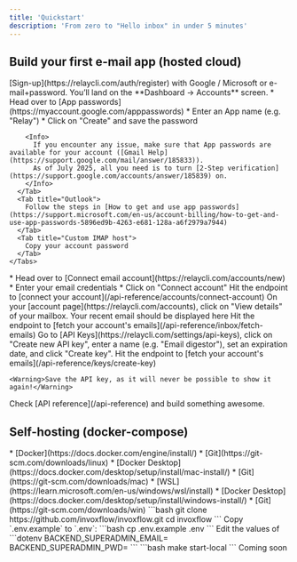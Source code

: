 ```yaml
---
title: 'Quickstart'
description: 'From zero to "Hello inbox" in under 5 minutes'
---
```


## Build your first e-mail app (hosted cloud)

<Steps>
  <Step title="Create an Relay account">
    [Sign-up](https://relaycli.com/auth/register) with Google / Microsoft or e-mail+password.
    You’ll land on the **Dashboard → Accounts** screen.
  </Step>
  <Step title="Grab your mailbox credentials">
    <Tabs>
      <Tab title="Gmail">
        * Head over to [App passwords](https://myaccount.google.com/apppasswords)
        * Enter an App name (e.g. "Relay")
        * Click on "Create" and save the password

        <Info>
          If you encounter any issue, make sure that App passwords are available for your account ([Gmail Help](https://support.google.com/mail/answer/185833)).
          As of July 2025, all you need is to turn [2-Step verification](https://support.google.com/accounts/answer/185839) on.
        </Info>
      </Tab>
      <Tab title="Outlook">
        Follow the steps in [How to get and use app passwords](https://support.microsoft.com/en-us/account-billing/how-to-get-and-use-app-passwords-5896ed9b-4263-e681-128a-a6f2979a7944)
      </Tab>
      <Tab title="Custom IMAP host">
        Copy your account password
      </Tab>
    </Tabs>
  </Step>
  <Step title="Connect the inbox">
    <Tabs>
      <Tab title="Dashboard">
        * Head over to [Connect email account](https://relaycli.com/accounts/new)
        * Enter your email credentials
        * Click on "Connect account"
      </Tab>
      <Tab title="API">
        Hit the endpoint to [connect your account](/api-reference/accounts/connect-account)
      </Tab>
    </Tabs>
  </Step>
  <Step title="Fetch your latest emails">
    <Tabs>
      <Tab title="Dashboard">
        On your [account page](https://relaycli.com/accounts), click on "View details" of your mailbox. Your recent email should be displayed here
      </Tab>
      <Tab title="API">
        Hit the endpoint to [fetch your account's emails](/api-reference/inbox/fetch-emails)
      </Tab>
    </Tabs>

  </Step>
  <Step title="Create an API key">
    <Tabs>
      <Tab title="Dashboard">
        Go to [API Keys](https://relaycli.com/settings/api-keys), click on "Create new API key", enter a name (e.g. "Email digestor"), set an expiration date, and click "Create key".
      </Tab>
      <Tab title="API">
        Hit the endpoint to [fetch your account's emails](/api-reference/keys/create-key)
      </Tab>
    </Tabs>

    <Warning>Save the API key, as it will never be possible to show it again!</Warning>
  </Step>
  <Step title="Build an email digest (optional)">
    Check [API reference](/api-reference) and build something awesome.
  </Step>
</Steps>


## Self-hosting (docker-compose)

<Steps>
  <Step title="Install prerequisites">
    <Tabs>
      <Tab title="Linux">
        * [Docker](https://docs.docker.com/engine/install/)
        * [Git](https://git-scm.com/downloads/linux)
      </Tab>
      <Tab title="macOS">
        * [Docker Desktop](https://docs.docker.com/desktop/setup/install/mac-install/)
        * [Git](https://git-scm.com/downloads/mac)
      </Tab>
      <Tab title="Windows">
        * [WSL](https://learn.microsoft.com/en-us/windows/wsl/install)
        * [Docker Desktop](https://docs.docker.com/desktop/setup/install/windows-install/)
        * [Git](https://git-scm.com/downloads/win)
      </Tab>
    </Tabs>
  </Step>
  <Step title="Clone our GitHub repo">
    ```bash
    git clone https://github.com/invoxflow/invoxflow.git
    cd invoxflow
    ```
  </Step>
  <Step title="Create a configuration file">
    Copy `.env.example` to `.env`:
    ```bash
    cp .env.example .env
    ```
    Edit the values of
    ```dotenv
    BACKEND_SUPERADMIN_EMAIL=
    BACKEND_SUPERADMIN_PWD=
    ```
  </Step>
  <Step title="Start the stack">
    ```bash
    make start-local
    ```
  </Step>
  <Step title="Deploy on your own VPS (optional)">
    Coming soon
  </Step>
</Steps>

